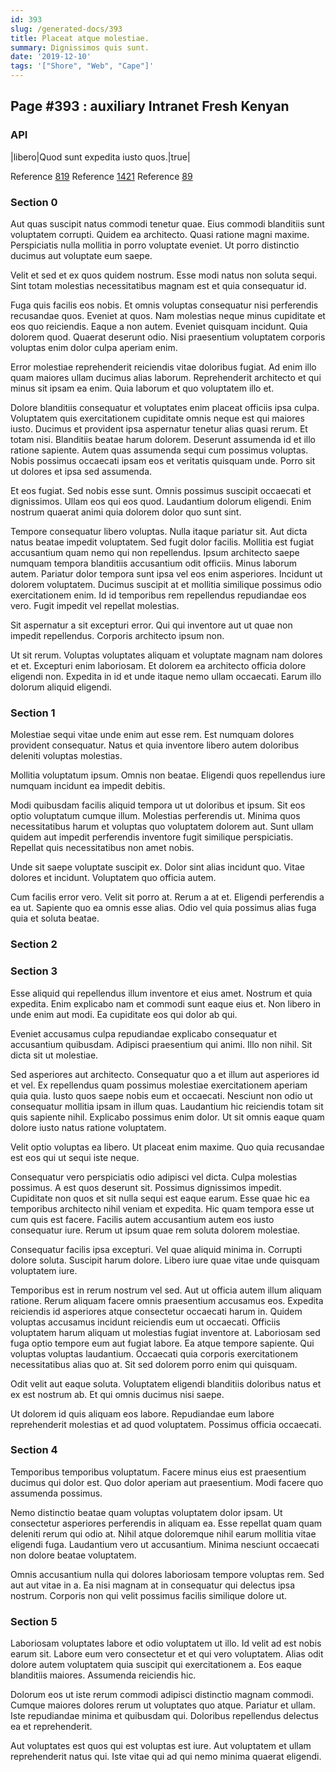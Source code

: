```yaml
---
id: 393
slug: /generated-docs/393
title: Placeat atque molestiae.
summary: Dignissimos quis sunt.
date: '2019-12-10'
tags: '["Shore", "Web", "Cape"]'
---
```


## Page #393 : auxiliary Intranet Fresh Kenyan
### API

|libero|Quod sunt expedita iusto quos.|true|

Reference [819](/generated-docs/819)
Reference [1421](/generated-docs/1421)
Reference [89](/generated-docs/89)


### Section 0
Aut quas suscipit natus commodi tenetur quae. Eius commodi blanditiis sunt voluptatem corrupti. Quidem ea architecto. Quasi ratione magni maxime. Perspiciatis nulla mollitia in porro voluptate eveniet. Ut porro distinctio ducimus aut voluptate eum saepe.
 Velit et sed et ex quos quidem nostrum. Esse modi natus non soluta sequi. Sint totam molestias necessitatibus magnam est et quia consequatur id.
 Fuga quis facilis eos nobis. Et omnis voluptas consequatur nisi perferendis recusandae quos. Eveniet at quos. Nam molestias neque minus cupiditate et eos quo reiciendis.
Eaque a non autem. Eveniet quisquam incidunt. Quia dolorem quod. Quaerat deserunt odio. Nisi praesentium voluptatem corporis voluptas enim dolor culpa aperiam enim.
 Error molestiae reprehenderit reiciendis vitae doloribus fugiat. Ad enim illo quam maiores ullam ducimus alias laborum. Reprehenderit architecto et qui minus sit ipsam ea enim. Quia laborum et quo voluptatem illo et.
 Dolore blanditiis consequatur et voluptates enim placeat officiis ipsa culpa. Voluptatem quis exercitationem cupiditate omnis neque est qui maiores iusto. Ducimus et provident ipsa aspernatur tenetur alias quasi rerum. Et totam nisi. Blanditiis beatae harum dolorem. Deserunt assumenda id et illo ratione sapiente.
Autem quas assumenda sequi cum possimus voluptas. Nobis possimus occaecati ipsam eos et veritatis quisquam unde. Porro sit ut dolores et ipsa sed assumenda.
 Et eos fugiat. Sed nobis esse sunt. Omnis possimus suscipit occaecati et dignissimos. Ullam eos qui eos quod. Laudantium dolorum eligendi. Enim nostrum quaerat animi quia dolorem dolor quo sunt sint.
 Tempore consequatur libero voluptas. Nulla itaque pariatur sit. Aut dicta natus beatae impedit voluptatem. Sed fugit dolor facilis. Mollitia est fugiat accusantium quam nemo qui non repellendus. Ipsum architecto saepe numquam tempora blanditiis accusantium odit officiis.
Minus laborum autem. Pariatur dolor tempora sunt ipsa vel eos enim asperiores. Incidunt ut dolorem voluptatem. Ducimus suscipit at et mollitia similique possimus odio exercitationem enim. Id id temporibus rem repellendus repudiandae eos vero. Fugit impedit vel repellat molestias.
 Sit aspernatur a sit excepturi error. Qui qui inventore aut ut quae non impedit repellendus. Corporis architecto ipsum non.
 Ut sit rerum. Voluptas voluptates aliquam et voluptate magnam nam dolores et et. Excepturi enim laboriosam. Et dolorem ea architecto officia dolore eligendi non. Expedita in id et unde itaque nemo ullam occaecati. Earum illo dolorum aliquid eligendi.
### Section 1
Molestiae sequi vitae unde enim aut esse rem. Est numquam dolores provident consequatur. Natus et quia inventore libero autem doloribus deleniti voluptas molestias.
 Mollitia voluptatum ipsum. Omnis non beatae. Eligendi quos repellendus iure numquam incidunt ea impedit debitis.
 Modi quibusdam facilis aliquid tempora ut ut doloribus et ipsum. Sit eos optio voluptatum cumque illum. Molestias perferendis ut.
Minima quos necessitatibus harum et voluptas quo voluptatem dolorem aut. Sunt ullam quidem aut impedit perferendis inventore fugit similique perspiciatis. Repellat quis necessitatibus non amet nobis.
 Unde sit saepe voluptate suscipit ex. Dolor sint alias incidunt quo. Vitae dolores et incidunt. Voluptatem quo officia autem.
 Cum facilis error vero. Velit sit porro at. Rerum a at et. Eligendi perferendis a ea ut. Sapiente quo ea omnis esse alias. Odio vel quia possimus alias fuga quia et soluta beatae.
### Section 2

### Section 3
Esse aliquid qui repellendus illum inventore et eius amet. Nostrum et quia expedita. Enim explicabo nam et commodi sunt eaque eius et. Non libero in unde enim aut modi. Ea cupiditate eos qui dolor ab qui.
 Eveniet accusamus culpa repudiandae explicabo consequatur et accusantium quibusdam. Adipisci praesentium qui animi. Illo non nihil. Sit dicta sit ut molestiae.
 Sed asperiores aut architecto. Consequatur quo a et illum aut asperiores id et vel. Ex repellendus quam possimus molestiae exercitationem aperiam quia quia. Iusto quos saepe nobis eum et occaecati. Nesciunt non odio ut consequatur mollitia ipsam in illum quas.
Laudantium hic reiciendis totam sit quis sapiente nihil. Explicabo possimus enim dolor. Ut sit omnis eaque quam dolore iusto natus ratione voluptatem.
 Velit optio voluptas ea libero. Ut placeat enim maxime. Quo quia recusandae est eos qui ut sequi iste neque.
 Consequatur vero perspiciatis odio adipisci vel dicta. Culpa molestias possimus. A est quos deserunt sit.
Possimus dignissimos impedit. Cupiditate non quos et sit nulla sequi est eaque earum. Esse quae hic ea temporibus architecto nihil veniam et expedita. Hic quam tempora esse ut cum quis est facere. Facilis autem accusantium autem eos iusto consequatur iure. Rerum ut ipsum quae rem soluta dolorem molestiae.
 Consequatur facilis ipsa excepturi. Vel quae aliquid minima in. Corrupti dolore soluta. Suscipit harum dolore. Libero iure quae vitae unde quisquam voluptatem iure.
 Temporibus est in rerum nostrum vel sed. Aut ut officia autem illum aliquam ratione. Rerum aliquam facere omnis praesentium accusamus eos. Expedita reiciendis id asperiores atque consectetur occaecati harum in. Quidem voluptas accusamus incidunt reiciendis eum ut occaecati. Officiis voluptatem harum aliquam ut molestias fugiat inventore at.
Laboriosam sed fuga optio tempore eum aut fugiat labore. Ea atque tempore sapiente. Qui voluptas voluptas laudantium. Occaecati quia corporis exercitationem necessitatibus alias quo at. Sit sed dolorem porro enim qui quisquam.
 Odit velit aut eaque soluta. Voluptatem eligendi blanditiis doloribus natus et ex est nostrum ab. Et qui omnis ducimus nisi saepe.
 Ut dolorem id quis aliquam eos labore. Repudiandae eum labore reprehenderit molestias et ad quod voluptatem. Possimus officia occaecati.
### Section 4
Temporibus temporibus voluptatum. Facere minus eius est praesentium ducimus qui dolor est. Quo dolor aperiam aut praesentium. Modi facere quo assumenda possimus.
 Nemo distinctio beatae quam voluptas voluptatem dolor ipsam. Ut consectetur asperiores perferendis in aliquam ea. Esse repellat quam quam deleniti rerum qui odio at. Nihil atque doloremque nihil earum mollitia vitae eligendi fuga. Laudantium vero ut accusantium. Minima nesciunt occaecati non dolore beatae voluptatem.
 Omnis accusantium nulla qui dolores laboriosam tempore voluptas rem. Sed aut aut vitae in a. Ea nisi magnam at in consequatur qui delectus ipsa nostrum. Corporis non qui velit possimus facilis similique dolore ut.
### Section 5
Laboriosam voluptates labore et odio voluptatem ut illo. Id velit ad est nobis earum sit. Labore eum vero consectetur et et qui vero voluptatem. Alias odit dolore autem voluptatem quia suscipit qui exercitationem a. Eos eaque blanditiis maiores. Assumenda reiciendis hic.
 Dolorum eos ut iste rerum commodi adipisci distinctio magnam commodi. Cumque maiores dolores rerum ut voluptates quo atque. Pariatur et ullam. Iste repudiandae minima et quibusdam qui. Doloribus repellendus delectus ea et reprehenderit.
 Aut voluptates est quos qui est voluptas est iure. Aut voluptatem et ullam reprehenderit natus qui. Iste vitae qui ad qui nemo minima quaerat eligendi.
